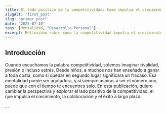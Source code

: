 ```yaml
---
title: El lado positivo de la competitividad: Como impulsa el crecimiento
slugAlt: "first_post"
slug: "primer_post"
date: "2025-07-10"
tags: [Mentalidad, "Desarrollo Personal"]
excerpt: Reflexiono sobre cómo la competitividad impulsa el crecimiento, la colaboración y el éxito a largo plazo.
---
```


## Introducción

Cuando escuchamos la palabra competitividad, solemos imaginar rivalidad, presión o incluso estrés.
Desde niños, a muchos nos han enseñado a ganar a toda costa, como si quedar en segundo lugar significara un fracaso.
Esa mentalidad puede ser agotadora, y si siempre aspiras a ser el número uno, puede que con el tiempo te encuentres solo.
En esta publicación, quiero cambiar la perspectiva y explorar el lado positivo de la competitividad, el que impulsa el crecimiento, la colaboración y el éxito a largo plazo.

...
